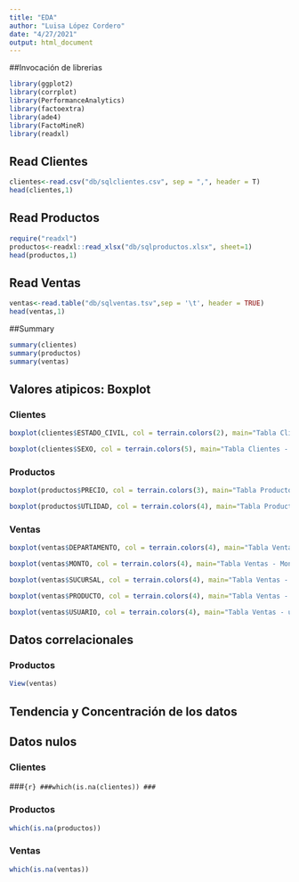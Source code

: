 ```yaml
---
title: "EDA"
author: "Luisa López Cordero"
date: "4/27/2021"
output: html_document
---
```




##Invocación de librerias
```r
library(ggplot2)
library(corrplot)
library(PerformanceAnalytics)
library(factoextra)
library(ade4)
library(FactoMineR)
library(readxl)
```

## Read Clientes
```r
clientes<-read.csv("db/sqlclientes.csv", sep = ",", header = T)
head(clientes,1)
```

## Read Productos
```r
require("readxl")
productos<-readxl::read_xlsx("db/sqlproductos.xlsx", sheet=1)
head(productos,1)
```

## Read Ventas
```r
ventas<-read.table("db/sqlventas.tsv",sep = '\t', header = TRUE)
head(ventas,1)
```

##Summary
```r
summary(clientes)
summary(productos)
summary(ventas)

```

## Valores atipicos: Boxplot
### Clientes
```r
boxplot(clientes$ESTADO_CIVIL, col = terrain.colors(2), main="Tabla Clientes - Est Civil")
```

```r
boxplot(clientes$SEXO, col = terrain.colors(5), main="Tabla Clientes - Sexo")
```

### Productos
```r
boxplot(productos$PRECIO, col = terrain.colors(3), main="Tabla Productos - Precio")
```

```r
boxplot(productos$UTLIDAD, col = terrain.colors(4), main="Tabla Productos - Utilidad")
```

### Ventas
```r
boxplot(ventas$DEPARTAMENTO, col = terrain.colors(4), main="Tabla Ventas - Departamento")
```

```r
boxplot(ventas$MONTO, col = terrain.colors(4), main="Tabla Ventas - Monto")
```

```r
boxplot(ventas$SUCURSAL, col = terrain.colors(4), main="Tabla Ventas - Sucursal")
```

```r
boxplot(ventas$PRODUCTO, col = terrain.colors(4), main="Tabla Ventas - Producto")
```

```r
boxplot(ventas$USUARIO, col = terrain.colors(4), main="Tabla Ventas - usuario")
```

## Datos correlacionales
### Productos

```r
View(ventas)

```

## Tendencia y Concentración de los datos

## Datos nulos
### Clientes
###```{r}
###which(is.na(clientes))
###```

### Productos
```r
which(is.na(productos))
```

### Ventas
```r
which(is.na(ventas))
```





